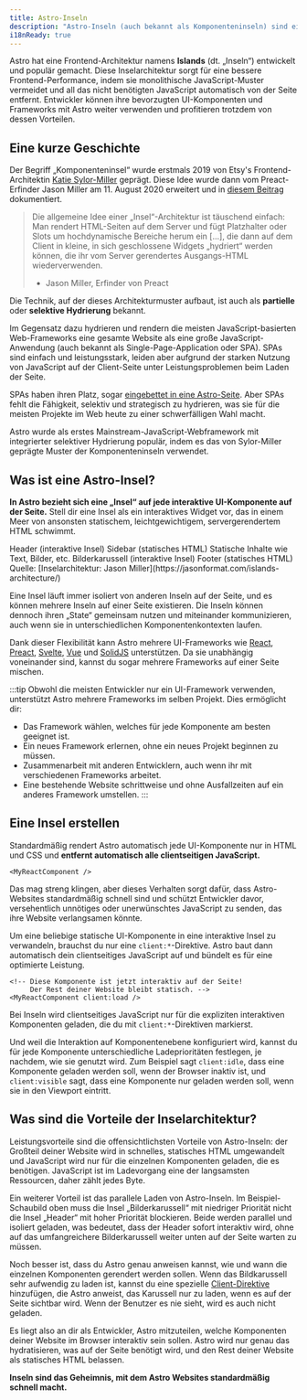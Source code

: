 ```yaml
---
title: Astro-Inseln
description: "Astro-Inseln (auch bekannt als Komponenteninseln) sind ein Muster der Webentwicklung, das von Astro entwickelt wurde. Die Idee der  „Inselarchitektur“ wurde erstmals von Etsy's Frontend-Entwicklerin Katie Sylor-Miller im Jahr 2019 geprägt und von Preact-Erfinder Jason Miller erweitert."
i18nReady: true
---
```



Astro hat eine Frontend-Architektur namens **Islands** (dt. „Inseln“) entwickelt und populär gemacht. Diese Inselarchitektur sorgt für eine bessere Frontend-Performance, indem sie monolithische JavaScript-Muster vermeidet und all das nicht benötigten JavaScript automatisch von der Seite entfernt. Entwickler können ihre bevorzugten UI-Komponenten und Frameworks mit Astro weiter verwenden und profitieren trotzdem von dessen Vorteilen.

## Eine kurze Geschichte

Der Begriff „Komponenteninsel“ wurde erstmals 2019 von Etsy's Frontend-Architektin [Katie Sylor-Miller](https://twitter.com/ksylor) geprägt. Diese Idee wurde dann vom Preact-Erfinder Jason Miller am 11. August 2020 erweitert und in [diesem Beitrag](https://jasonformat.com/islands-architecture/) dokumentiert.

> Die allgemeine Idee einer „Insel“-Architektur ist täuschend einfach: Man rendert HTML-Seiten auf dem Server und fügt Platzhalter oder Slots um hochdynamische Bereiche herum ein [...], die dann auf dem Client in kleine, in sich geschlossene Widgets „hydriert“ werden können, die ihr vom Server gerendertes Ausgangs-HTML wiederverwenden.  
> - Jason Miller, Erfinder von Preact

Die Technik, auf der dieses Architekturmuster aufbaut, ist auch als **partielle** oder **selektive Hydrierung** bekannt.

Im Gegensatz dazu hydrieren und rendern die meisten JavaScript-basierten Web-Frameworks eine gesamte Website als eine große JavaScript-Anwendung (auch bekannt als Single-Page-Application oder SPA). SPAs sind einfach und leistungsstark, leiden aber aufgrund der starken Nutzung von JavaScript auf der Client-Seite unter Leistungsproblemen beim Laden der Seite.

SPAs haben ihren Platz, sogar [eingebettet in eine Astro-Seite](/de/guides/migrate-to-astro/from-create-react-app/). Aber SPAs fehlt die Fähigkeit, selektiv und strategisch zu hydrieren, was sie für die meisten Projekte im Web heute zu einer schwerfälligen Wahl macht.

Astro wurde als erstes Mainstream-JavaScript-Webframework mit integrierter selektiver Hydrierung populär, indem es das von Sylor-Miller geprägte Muster der Komponenteninseln verwendet.

## Was ist eine Astro-Insel?

**In Astro bezieht sich eine „Insel“ auf jede interaktive UI-Komponente auf der Seite.** Stell dir eine Insel als ein interaktives Widget vor, das in einem Meer von ansonsten statischem, leichtgewichtigem, servergerendertem HTML schwimmt.

<IslandsDiagram>
    <Fragment slot="headerApp">Header (interaktive Insel)</Fragment>
    <Fragment slot="sidebarApp">Sidebar (statisches HTML)</Fragment>
    <Fragment slot="main">
        Statische Inhalte wie Text, Bilder, etc.
    </Fragment>
    <Fragment slot="carouselApp">Bilder&shy;karussell (interaktive Insel)</Fragment>
    <Fragment slot="footer">Footer (statisches HTML)</Fragment>
    <Fragment slot="source">Quelle: [Insel&shy;architektur: Jason Miller](https://jasonformat.com/islands-architecture/)</Fragment>
</IslandsDiagram>

Eine Insel läuft immer isoliert von anderen Inseln auf der Seite, und es können mehrere Inseln auf einer Seite existieren. Die Inseln können dennoch ihren „State“ gemeinsam nutzen und miteinander kommunizieren, auch wenn sie in unterschiedlichen Komponenten&shy;kontexten laufen.

Dank dieser Flexibilität kann Astro mehrere UI-Frameworks wie [React](https://react.dev/), [Preact](https://preactjs.com/), [Svelte](https://svelte.dev/), [Vue](https://vuejs.org/) und [SolidJS](https://www.solidjs.com/) unterstützen. Da sie unabhängig voneinander sind, kannst du sogar mehrere Frameworks auf einer Seite mischen.

:::tip
Obwohl die meisten Entwickler nur ein UI-Framework verwenden, unterstützt Astro mehrere Frameworks im selben Projekt. Dies ermöglicht dir:

- Das Framework wählen, welches für jede Komponente am besten geeignet ist.
- Ein neues Framework erlernen, ohne ein neues Projekt beginnen zu müssen.
- Zusammenarbeit mit anderen Entwicklern, auch wenn ihr mit verschiedenen Frameworks arbeitet.
- Eine bestehende Website schrittweise und ohne Ausfallzeiten auf ein anderes Framework umstellen.
:::

## Eine Insel erstellen

Standardmäßig rendert Astro automatisch jede UI-Komponente nur in HTML und CSS und **entfernt automatisch alle clientseitigen JavaScript.** 

```astro title="src/pages/index.astro"
<MyReactComponent />
```

Das mag streng klingen, aber dieses Verhalten sorgt dafür, dass Astro-Websites standardmäßig schnell sind und schützt Entwickler davor, versehentlich unnötiges oder unerwünschtes JavaScript zu senden, das ihre Website verlangsamen könnte.

Um eine beliebige statische UI-Komponente in eine interaktive Insel zu verwandeln, brauchst du nur eine `client:*`-Direktive. Astro baut dann automatisch dein clientseitiges JavaScript auf und bündelt es für eine optimierte Leistung.

```astro title="src/pages/index.astro" ins="client:load"
<!-- Diese Komponente ist jetzt interaktiv auf der Seite! 
     Der Rest deiner Website bleibt statisch. -->
<MyReactComponent client:load />
```

Bei Inseln wird clientseitiges JavaScript nur für die expliziten interaktiven Komponenten geladen, die du mit `client:*`-Direktiven markierst.

Und weil die Interaktion auf Komponentenebene konfiguriert wird, kannst du für jede Komponente unterschiedliche Ladeprioritäten festlegen, je nachdem, wie sie genutzt wird. Zum Beispiel sagt `client:idle`, dass eine Komponente geladen werden soll, wenn der Browser inaktiv ist, und `client:visible` sagt, dass eine Komponente nur geladen werden soll, wenn sie in den Viewport eintritt.

## Was sind die Vorteile der Inselarchitektur?

Leistungsvorteile sind die offensichtlichsten Vorteile von Astro-Inseln: der Großteil deiner Website wird in schnelles, statisches HTML umgewandelt und JavaScript wird nur für die einzelnen Komponenten geladen, die es benötigen. JavaScript ist im Ladevorgang eine der langsamsten Ressourcen, daher zählt jedes Byte.

Ein weiterer Vorteil ist das parallele Laden von Astro-Inseln. Im Beispiel-Schaubild oben muss die Insel „Bilderkarussell“ mit niedriger Priorität nicht die Insel „Header“ mit hoher Priorität blockieren. Beide werden parallel und isoliert geladen, was bedeutet, dass der Header sofort interaktiv wird, ohne auf das umfangreichere Bilderkarussell weiter unten auf der Seite warten zu müssen.

Noch besser ist, dass du Astro genau anweisen kannst, wie und wann die einzelnen Komponenten gerendert werden sollen. Wenn das Bildkarussell sehr aufwendig zu laden ist, kannst du eine spezielle [Client-Direktive](/de/reference/directives-reference/#client-directives) hinzufügen, die Astro anweist, das Karussell nur zu laden, wenn es auf der Seite sichtbar wird. Wenn der Benutzer es nie sieht, wird es auch nicht geladen.

Es liegt also an dir als Entwickler, Astro mitzuteilen, welche Komponenten deiner Website im Browser interaktiv sein sollen. Astro wird nur genau das hydratisieren, was auf der Seite benötigt wird, und den Rest deiner Website als statisches HTML belassen.

**Inseln sind das Geheimnis, mit dem Astro Websites standardmäßig schnell macht.**
